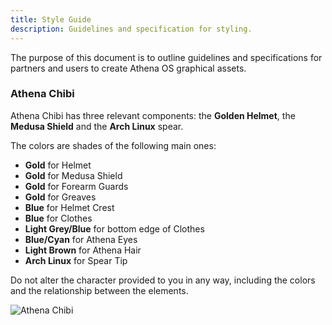```yaml
---
title: Style Guide
description: Guidelines and specification for styling.
---
```


The purpose of this document is to outline guidelines and specifications for partners and users to create Athena OS graphical assets.

### Athena Chibi

Athena Chibi has three relevant components: the **Golden Helmet**, the **Medusa Shield** and the **Arch Linux** spear.

The colors are shades of the following main ones:
* **Gold** for Helmet
* **Gold** for Medusa Shield
* **Gold** for Forearm Guards
* **Gold** for Greaves
* **Blue** for Helmet Crest
* **Blue** for Clothes
* **Light Grey/Blue** for bottom edge of Clothes
* **Blue/Cyan** for Athena Eyes
* **Light Brown** for Athena Hair
* **Arch Linux** for Spear Tip

Do not alter the character provided to you in any way, including the colors and the relationship 
between the elements.

![Athena Chibi](@assets/images/athena-chibi.png)

